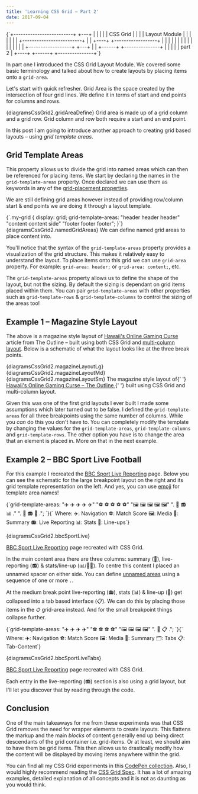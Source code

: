 ```yaml
---
title: 'Learning CSS Grid – Part 2'
date: 2017-09-04
---
```



<Flex as="figure" mx="auto" p={0} mt={3} mb={4} justifyContent="center">
  <AsciiDiagram>
    {`+-------------------------+ +---+
|                         | |   |
|  CSS Grid               | |   |
|  Layout Module          | |   |
|                         | |   |
+-------------------------+ |   |
+----+ +------------------+ |   |
|    | |                  | |   |
|    | |                  | |   |
|    | +------------------+ +---+
|    | +------+ +---------------+
|    | |      | |        part 2 |
+----+ +------+ +---------------+`}
  </AsciiDiagram>
</Flex>

In part one I introduced the CSS Grid Layout Module. We covered some basic terminology and talked about how to create layouts by placing items onto a `grid-area`.

Let's start with quick refresher. Grid Area is the space created by the intersection of four grid lines. We define it in terms of start and end points for columns and rows.

<AsciiDiagramContainer justifyContent="center">
  <AsciiDiagram>{diagramsCssGrid2.gridAreaDefine}</AsciiDiagram>
  <SrOnly as="figcaption">
    Grid area is made up of a grid column and a grid row. Grid column and row
    both require a start and an end point.
  </SrOnly>
</AsciiDiagramContainer>

In this post I am going to introduce another approach to creating grid based layouts – using _grid template areas_.

## Grid Template Areas

This property allows us to divide the grid into named areas which can then be referenced for placing items. We start by declaring the names in the `grid-template-areas` property. Once declared we can use them as keywords in any of the [grid-placement properties](https://www.w3.org/TR/css-grid-1/#grid-placement-property).

We are still defining grid areas however instead of providing row/column start & end points we are doing it through a layout template.

<AsciiDiagramContainer justifyContent="space-around" flexWrap="wrap">
  <AsciiDiagram>{`.my-grid {
  display: grid;
  grid-template-areas: "header   header   header"
                       "content  content    side"
                       "footer   footer   footer";
}`}</AsciiDiagram>
  <AsciiDiagram>{diagramsCssGrid2.namedGridAreas}</AsciiDiagram>
  <SrOnly as="figcaption">
    We can define named grid areas to place content into.
  </SrOnly>
</AsciiDiagramContainer>

You'll notice that the syntax of the `grid-template-areas` property provides a visualization of the grid structure. This makes it relatively easy to understand the layout. To place items onto this grid we can use `grid-area` property. For example: `grid-area: header;` or `grid-area: content;`, etc.

<CodePen
  hash="BZvMbM"
  title="Named Grid Areas – step 1"
  height="400"
  defaultTab="css,result"
/>

The `grid-template-areas` property allows us to define the shape of the layout, but not the sizing. By default the sizing is dependant on grid items placed within them. You can pair `grid-template-areas` with other properties such as `grid-template-rows` & `grid-template-columns` to control the sizing of the areas too!

<CodePen
  hash="pwqyYj"
  title="Named Grid Areas"
  height="400"
  defaultTab="css,result"
/>

## Example 1 – Magazine Style Layout

<CodePen
  hash="KmoxJp"
  title="CSS Grid Magazine Style Layout"
  height="500"
  defaultTab="result"
/>

The above is a magazine style layout of <a href="https://theoutline.com/post/1424/hawaii-s-online-gaming-curse">Hawaii's Online Gaming Curse</a> article from The Outline – built using both CSS Grid and [multi-column layout](https://developer.mozilla.org/en-US/docs/Web/CSS/CSS_Columns/Using_multi-column_layouts). Below is a schematic of what the layout looks like at the three break points.

<AsciiDiagramContainer justifyContent="space-around" flexWrap="wrap">
  <AsciiDiagram>{diagramsCssGrid2.magazineLayoutLg}</AsciiDiagram>
  <AsciiDiagram>{diagramsCssGrid2.magazineLayoutMd}</AsciiDiagram>
  <AsciiDiagram>{diagramsCssGrid2.magazineLayoutSm}</AsciiDiagram>
  <SrOnly as="figcaption">
    The magazine style layout of{' '}
    <a href="https://theoutline.com/post/1424/hawaii-s-online-gaming-curse">
      Hawaii's Online Gaming Curse – The Outline
    </a>{' '}
    built using CSS Grid and multi-column layout.
  </SrOnly>
</AsciiDiagramContainer>

Given this was one of the first grid layouts I ever built I made some assumptions which later turned out to be false. I defined the `grid-template-areas` for all three breakpoints using the same number of columns. While you _can_ do this you don't have to. You can completely modify the template by changing the values for the `grid-template-areas`, `grid-template-columns` and `grid-template-rows`. The other option you have is to change the area that an element is placed in. More on that in the next example.

## Example 2 – BBC Sport Live Football

<CodePen
  hash="RgRomv"
  title="BBC Live Football Coverage (CSS Grid)"
  height="500"
  defaultTab="result"
/>

For this example I recreated the [BBC Sport Live Reporting](http://www.bbc.com/sport/live/football/38322056) page. Below you can see the schematic for the large breakpoint layout on the right and its grid template representation on the left. And yes, you can use [emoji](https://una.im/css-grid/#💁) for template area names!

<AsciiDiagramContainer justifyContent="space-around" flexWrap="wrap">
  <AsciiDiagram lineHeight="copy">{`grid-template-areas:
  "✈️ ✈️ ✈️ ✈️ ✈️"
  "⚽️ ⚽️ ⚽️ ⚽️ ⚽️"
  "🖼 🖼 🖼 🖼 🖼"
  ".  👀 📻 📊  ."
  ".  👀 📻 🤼  .";
`}{`
Where:
✈️: Navigation
⚽️: Match Score
🖼: Media
👀: Summary
📻: Live Reporting
📊: Stats
🤼: Line-ups`}</AsciiDiagram>

<AsciiDiagram>{diagramsCssGrid2.bbcSportLive}</AsciiDiagram>

  <SrOnly as="figcaption">
    <a href="http://www.bbc.com/sport/live/football/38322056">BBC Sport Live Reporting</a> page recreated with CSS Grid.
  </SrOnly>
</AsciiDiagramContainer>

In the main content area there are three columns: summary (👀), live-reporting (📻) & stats/line-up (📊/🤼🏽‍). To centre this content I placed an unnamed spacer on either side. You can define [unnamed areas](https://drafts.csswg.org/css-grid/#grid-template-areas-null-cell-token) using a sequence of one or more `.`.

At the medium break point live-reporting (📻), stats (📊) & line-up (🤼) get collapsed into a tab based interface (📋). We can do this by placing those items in the `📋` grid-area instead. And for the small breakpoint things collapse further.

<AsciiDiagramContainer justifyContent="space-around" flexWrap="wrap">
  <AsciiDiagram lineHeight="copy">{`grid-template-areas:
  "✈️ ✈️ ✈️ ✈️"
  "⚽️ ⚽️ ⚽️ ⚽️"
  "🖼 🖼 🖼 🖼"
  ".  👀 📋  .";
`}{`
Where:
✈️: Navigation
⚽️: Match Score
🖼: Media
👀: Summary
🗂: Tabs
📋: Tab-Content`}</AsciiDiagram>

<AsciiDiagram>{diagramsCssGrid2.bbcSportLiveTabs}</AsciiDiagram>

  <SrOnly as="figcaption">
    <a href="http://www.bbc.com/sport/live/football/38322056">BBC Sport Live Reporting</a> page recreated with CSS Grid.
  </SrOnly>
</AsciiDiagramContainer>

Each entry in the live-reporting (📻) section is also using a grid layout, but I'll let you discover that by reading through the code.

## Conclusion

One of the main takeaways for me from these experiments was that CSS Grid removes the need for wrapper elements to create layouts. This flattens the markup and the main _blocks_ of content generally end up being direct descendants of the grid container i.e. grid-items. Or at least, we should aim to have them be grid items. This then allows us to drastically modify how the content will be displayed by moving items anywhere within the grid.

You can find all my CSS Grid experiments in this [CodePen collection](https://codepen.io/collection/nZBOPV). Also, I would highly recommend reading the [CSS Grid Spec](https://drafts.csswg.org/css-grid/). It has a lot of amazing examples, detailed explanation of all concepts and it is not as daunting as you would think.

